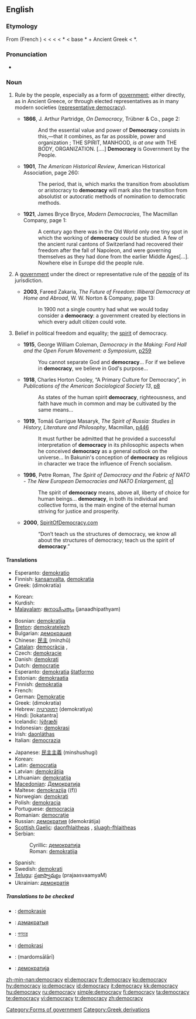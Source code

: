 {{wikipedia}}
==English==

===Etymology===
From {{MF.}} {{term|democratie}} (French {{term|démocratie}}) < {{ML.}} {{term|democratia}} < {{AGr.}} {{term|cs=polytonic|δημοκράτια|tr=dēmokrátia}} < {{term|sc=polytonic|δήμος|tr=dḗmos||common people}} < {{PIE.}} *{{term||da-mo-|division}} < {{PIE.}} base *{{term||da-|to divide, cut up}} + Ancient Greek {{term|sc=polytonic|κράτος|tr=krátos||rule, strength}} < {{PIE.}} *{{term||kratus|strength}}.

===Pronunciation===
* {{IPA|/dɪˈmɒkɹəsi/}}

===Noun===
{{en-noun|democrac|ies}}

# {{uncountable}} Rule by the people, especially as a form of [[government]]; either directly, as in Ancient Greece, or through elected representatives as in many modern societies ([[representative democracy]]).
#* '''1866''', J. Arthur Partridge, ''On Democracy'', Trübner & Co., page 2:
#*: And the essential value and power of '''Democracy''' consists in this,—that it combines, as far as possible, power and organization ; THE SPIRIT, MANHOOD, ''is at one with'' THE BODY, ORGANIZATION. [....] '''Democracy''' is Government by the People.
#* '''1901''', ''The American Historical Review'', American Historical Association, page 260:
#*: The period, that is, which marks the transition from absolutism or aristocracy to '''democracy''' will mark also the transition from absolutist or autocratic methods of nomination to democratic methods.
#* '''1921''', James Bryce Bryce, ''Modern Democracies'', The Macmillan Company, page 1:
#*: A century ago there was in the Old World only one tiny spot in which the working of '''democracy''' could be studied.  A few of the ancient rural cantons of Switzerland had recovered their freedom after the fall of Napoleon, and were governing themselves as they had done from the earlier Middle Ages[...].  Nowhere else in Europe did the people rule.
# {{countable|government}} A [[government]] under the direct or representative rule of the [[people]] of its jurisdiction.
#* '''2003''', Fareed Zakaria, ''The Future of Freedom: Illiberal Democracy at Home and Abroad'', W. W. Norton & Company, page 13:
#*: In 1900 not a single country had what we would today consider a '''democracy''': a government created by elections in which every adult citizen could vote.
# {{rfv-sense}} {{uncountable}} Belief in political freedom and equality; the [[spirit]] of democracy.
#* '''1915''', George William Coleman, ''Democracy in the Making: Ford Hall and the Open Forum Movement: a Symposium'', [http://books.google.com/books?id=8V0oAAAAMAAJ&pg=PA259&dq=democracy p259]
#*: You cannot separate God and '''democracy'''... For if we believe in '''democracy''', we believe in God's purpose...
#* '''1918''', Charles Horton Cooley, “A Primary Culture for Democracy”, in ''Publications of the American Sociological Society 13'', [http://books.google.com/books?id=cvUZAAAAIAAJ&pg=PA8&dq=democracy p8]
#*: As states of the human spirit '''democracy''', righteousness, and faith have much in common and may be cultivated by the same means...
#* '''1919''', Tomáš Garrigue Masaryk, ''The Spirit of Russia: Studies in History, Literature and Philosophy'', Macmillan, [http://books.google.com/books?id=aLAcAAAAMAAJ&pg=RA4-PA446&dq=democracy p446]
#*: It must further be admitted that he provided a successful interpretation of '''democracy''' in its philosophic aspects when he conceived '''democracy''' as a general outlook on the universe... In Bakunin's conception of '''democracy''' as religious in character we trace the influence of French socialism.
#* '''1996''', Petre Roman, ''The Spirit of Democracy and the Fabric of NATO - The New European Democracies and NATO Enlargement'', [http://www.fas.org/man/nato/natodocs/an246pc.htm p1]
#*: The spirit of '''democracy''' means, above all, liberty of choice for human beings... '''democracy''', in both its individual and collective forms, is the main engine of the eternal human striving for justice and prosperity.
#* '''2000''', [http://www.spiritofdemocracy.com/English/Index.htm SpiritOfDemocracy.com]
#*: “Don’t teach us the structures of democracy, we know all about the structures of democracy; teach us the spirit of '''democracy'''.”

====Translations====
{{trans-top|rule by the people}}
*Esperanto: [[demokratio]]
*Finnish: [[kansanvalta]], [[demokratia]]
*Greek: {{t+|el|δημοκρατία|f}} (dimokratía)
{{trans-mid}}
*Korean: {{ko-inline|민주|minju|4=民主}}
*Kurdish: {{KUchar|[[دیموکراتیه‌ت]]}}
*[[Malayalam]]: [[ജനാധിപത്യം]] (janaadhipathyam)
{{trans-bottom}}

{{trans-top|government under the rule of its people}}
*Bosnian: [[demokratija#Bosnian|demokratija]] {{f}}
*[[Breton]]: [[demokratelezh]] {{f}}
*Bulgarian: [[демокрация]] {{f}}
*Chinese: [[民主]] (mínzhǔ)
*[[Catalan]]: [[democràcia]] ,{{f}}
*Czech: [[demokracie]] {{f}}
*Danish: [[demokrati]] {{n}}
*Dutch: [[democratie]] {{f}}
*Esperanto: [[demokratia]] [[ŝtatformo]]
*Estonian: [[demokraatia]]
*Finnish: [[demokratia]]
*French: {{t|fr|démocratie|f}}
*German: [[Demokratie]] {{f}}
*Greek: {{t+|el|δημοκρατία|f}} (dimokratía)
*Hebrew: [[דמוקרטיה]] (demokratiya)
*Hindi: [lokatantra]
*Icelandic: [[lýðræði]]
*Indonesian: [[demokrasi]]
*Irish: [[daonláthas]]
*Italian: [[democrazia]]
{{trans-mid}}
*Japanese: [[民主主義]] (minshushugi)
*Korean: {{ko-inline|[[민주]] [[정체]]|minju jeongche|4=[[民主]] [[政體]]}}
*Latin: [[democratia]] {{f}}
*Latvian: [[demokrātija]] {{f}}
*Lithuanian: [[demokratija]] {{f}}
*[[Macedonian]]: [[Демократија]] {{f}}
*Maltese: [[demokrazija]] ((f))
*Norwegian: [[demokrati]] {{n}}
*Polish: [[demokracja]] {{f}}
*Portuguese: [[democracia]] {{f}}
*Romanian: [[democraţie]]
*Russian: [[демократия]] (demokrátija) {{f}}
*[[Scottish Gaelic]]: [[daonfhlaitheas]] {{m}}, [[sluagh-fhlaitheas]] {{m}}
*Serbian:
*:Cyrillic: [[демократија#Serbian|демократија]] {{f}}
*:Roman: [[demokratija#Serbian|demokratija]] {{f}}
*Spanish: {{t|es|democracia|f}}
*Swedish: [[demokrati]]
*[[Telugu]]: [[ప్రజాస్వామ్యం]] (prajaasvaamyaM)
*Ukrainian: [[демократія]] {{f}}
{{trans-bottom}}

=====Translations to be checked=====
{{checktrans}}
*{{ttbc|Afrikaans}}: [[demokrasie]]
*{{ttbc|Belarusian}}: [[дэмакратыя]] {{f}}
*{{ttbc|Bengali}}: [[গণতন্ত্র]]
*{{ttbc|Malay}}: [[demokrasi]]
*{{ttbc|Persian}}: {{FAchar|[[مردم‌سالاری]]}} (mardomsālārī)
*{{ttbc|Macedonian}}: [[демократија]] {{f}}

[[Category:Forms of government]]
[[Category:Greek derivations]]

[[zh-min-nan:democracy]]
[[el:democracy]]
[[fr:democracy]]
[[ko:democracy]]
[[hy:democracy]]
[[io:democracy]]
[[id:democracy]]
[[it:democracy]]
[[kk:democracy]]
[[hu:democracy]]
[[ru:democracy]]
[[simple:democracy]]
[[fi:democracy]]
[[ta:democracy]]
[[te:democracy]]
[[vi:democracy]]
[[tr:democracy]]
[[zh:democracy]]